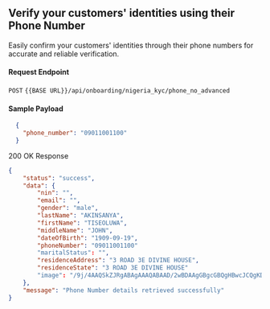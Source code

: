 ## Verify your customers' identities using their Phone Number

Easily confirm your customers' identities through their phone numbers for accurate and reliable verification.

#### Request Endpoint

`POST` `{{BASE URL}}/api/onboarding/nigeria_kyc/phone_no_advanced`

#### Sample Payload

```json
  {
    "phone_number": "09011001100"
  }
```

200 OK Response

``` json
{
    "status": "success",
    "data": {
        "nin": "",
        "email": "",
        "gender": "male",
        "lastName": "AKINSANYA",
        "firstName": "TISEOLUWA",
        "middleName": "JOHN",
        "dateOfBirth": "1909-09-19",
        "phoneNumber": "09011001100"
        "maritalStatus": "",
        "residenceAddress": "3 ROAD 3E DIVINE HOUSE",
        "residenceState": "3 ROAD 3E DIVINE HOUSE"
        "image": "/9j/4AAQSkZJRgABAgAAAQABAAD/2wBDAAgGBgcGBQgHBwcJCQgKDBQNDAsLDBkSEw8UHRofHh0a\nHBwgJC4nICIsIxwcKDcpLDAxNHwAAK", # base-64
    },
    "message": "Phone Number details retrieved successfully"
}
```

